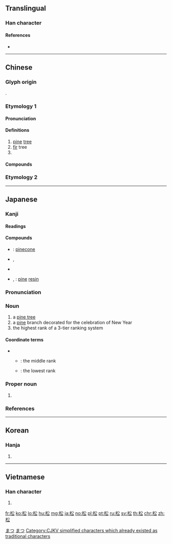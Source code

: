 {{character info/new}}
{{also|鬆}}
==Translingual==

===Han character===
{{Han char|rn=75|rad=木|as=04|sn=8|four=48932|canj=DCI|ids=⿰木公}}

====References====
* {{Han ref|kx=0514.110|dkj=14516|dj=0901.140|hdz=21173.050|uh=677E|ud=26494|bh=AA51|bd=43601}}

----

==Chinese==

===Glyph origin===
{{Han etym}}
{{Han compound|ls=psc|木|公|c1=s|t1=wood|c2=p}}.

===Etymology 1===
{{zh-forms|alt=枩,柗,梥,枀}}

====Pronunciation====
{{zh-pron
|m=sōng
|c=cung4
|h=pfs=chhiùng
|mn=siông/xm,qz:chêng/chhêng
|mn_note=siông - literary; chêng/chhêng - vernacular
|w=1son
|mc=y
|oc=y
|cat=n,pn
}}

====Definitions====
{{zh-hanzi}}

# [[pine]] [[tree]]
# [[fir]] tree
# {{surname|lang=zh}}

====Compounds====
{{zh-der|松江|松花|松球|松仁|松仁兒|松鼠|松樹|松濤|松煙|松針|松脂|平地松林|亞松森|丁固生松|喬松之壽|喬松|大夫松|巴拉松|偃松|三葉松|海松|松紋|松花硯|松遼平原|松藻蟲|松竹|松鶴延年|松柏長青|松脂石|松喬之壽|松煙墨|松篁交翠|松雞|松山|松瓤|松花餅|武松|松筠之節|松柏後凋|松香油|松柏之堅|松筠之操|松球魚|松花紙|松風流|松風|松風水月|松葉牡丹|松皮癬|松節油|松林|石枯松老|松嶺|松果體|松鶴|矇松雨|石松|松蘿共倚|松子|油松|松蕈|盤松|白皮松|歲寒松柏|白果松|白松|白骨松|松漠|瓦松|松材線蟲|松葉蕨|松香|松露|松柏園|指水盟松|松毛|松蘿|松蕊|松花江|松煤|松毛蟲|松柏節操|松柏之茂|松柏之壽|松柏|松木|松明|松喬|松丘|松果|馬拉松|竹苞松茂|馬鬣松|赤松子|赤松|羅漢松|餐松食柏|黑松|綠松石|鶴骨松姿|魚鱗松|餐松飲澗|虎皮松|風入松|茂松|餐松啖柏|馬尾松|蟠龍松|蛇皮松|落葉松}}

===Etymology 2===
{{zh-see|鬆||loose; relax}}

----

==Japanese==

===Kanji===
{{ja-kanji|grade=4|rs=木04}}

====Readings====
{{ja-readings|goon=[[しゅ]] (shu)|kanon=[[しょう]] (shō)|kun=[[まつ]] (matsu)}}

====Compounds====
{{der-top|Compounds}}
* {{ja-r|松子|しょうし}}: [[pinecone]]
* {{ja-r|松明|たいまつ}}, {{ja-r|松明|しょうめい}}
* {{ja-r|松江|^まつえ}}
* {{ja-r|松脂|まつやに}}, {{ja-r|松脂|しょうし}}: [[pine]] [[resin]]
{{der-bottom}}

{{ja-kanjitab|まつ|yomi=k}}

===Pronunciation===
{{ja-pron|yomi=k|まつ|acc=1|acc_ref=DJR,NHK}}

===Noun===
{{ja-noun|まつ}}

# a [[pine tree]]
# a [[pine]] branch decorated for the celebration of New Year
# the highest rank of a 3-tier ranking system

====Coordinate terms====
* {{sense|rank}}
** {{ja-r|竹|たけ}}: the middle rank
** {{ja-r|梅|うめ}}: the lowest rank

===Proper noun===
{{ja-pos|proper|まつ}}

# {{surname|lang=ja|sort=まつ}}

===References===
<references/>

[[Category:Japanese basic words|まつ]]
[[Category:ja:Trees|まつ]]

----

==Korean==

===Hanja===
{{ko-hanja|hangeul=송|eumhun=|rv=song|mr=song|y=song}}

# {{defn|lang=ko|sort=木04}}

----

==Vietnamese==

===Han character===
{{vi-hantu|[[tùng]], [[thông]], [[tòng]]|rs=木04}}

# {{defn|lang=vi|sort=木04}}

[[Category:CJKV simplified characters which already existed as traditional characters]]

[[fr:松]]
[[ko:松]]
[[lo:松]]
[[hu:松]]
[[mg:松]]
[[ja:松]]
[[no:松]]
[[pl:松]]
[[pt:松]]
[[ru:松]]
[[sv:松]]
[[th:松]]
[[chr:松]]
[[zh:松]]